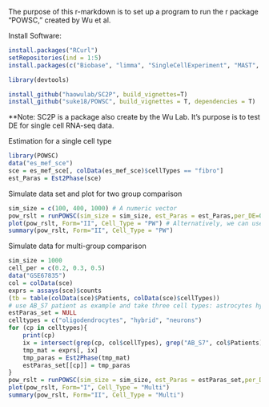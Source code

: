 The purpose of this r-markdown is to set up a program to run the r package "POWSC," created by Wu et al.


Install Software:
```r
install.packages("RCurl")
setRepositories(ind = 1:5)
install.packages(c("Biobase", "limma", "SingleCellExperiment", "MAST", "SummarizedExperiment"))

library(devtools)

install_github("haowulab/SC2P", build_vignettes=T)
install_github("suke18/POWSC", build_vignettes = T, dependencies = T)
```
**Note: SC2P is a package also create by the Wu Lab. It's purpose is to test DE for single cell RNA-seq data.


Estimation for a single cell type
```r
library(POWSC)
data("es_mef_sce")
sce = es_mef_sce[, colData(es_mef_sce)$cellTypes == "fibro"]
est_Paras = Est2Phase(sce)
```

Simulate data set and plot for two group comparison 
```r
sim_size = c(100, 400, 1000) # A numeric vector
pow_rslt = runPOWSC(sim_size = sim_size, est_Paras = est_Paras,per_DE=0.05, DE_Method = "MAST", Cell_Type = "PW") # Note, using our previous developed tool SC2P is faster.
plot(pow_rslt, Form="II", Cell_Type = "PW") # Alternatively, we can use Form="I"
summary(pow_rslt, Form="II", Cell_Type = "PW")
```


Simulate data for multi-group comparison
```r
sim_size = 1000
cell_per = c(0.2, 0.3, 0.5)
data("GSE67835")
col = colData(sce)
exprs = assays(sce)$counts
(tb = table(colData(sce)$Patients, colData(sce)$cellTypes))
# use AB_S7 patient as example and take three cell types: astrocytes hybrid and neurons
estParas_set = NULL
celltypes = c("oligodendrocytes", "hybrid", "neurons")
for (cp in celltypes){
    print(cp)
    ix = intersect(grep(cp, col$cellTypes), grep("AB_S7", col$Patients))
    tmp_mat = exprs[, ix]
    tmp_paras = Est2Phase(tmp_mat)
    estParas_set[[cp]] = tmp_paras
}
pow_rslt = runPOWSC(sim_size = sim_size, est_Paras = estParas_set,per_DE=0.05, DE_Method = "MAST",multi_Prob = cell_per, Cell_Type = "Multi")
plot(pow_rslt, Form="I", Cell_Type = "Multi")
summary(pow_rslt, Form="II", Cell_Type = "Multi")


```

